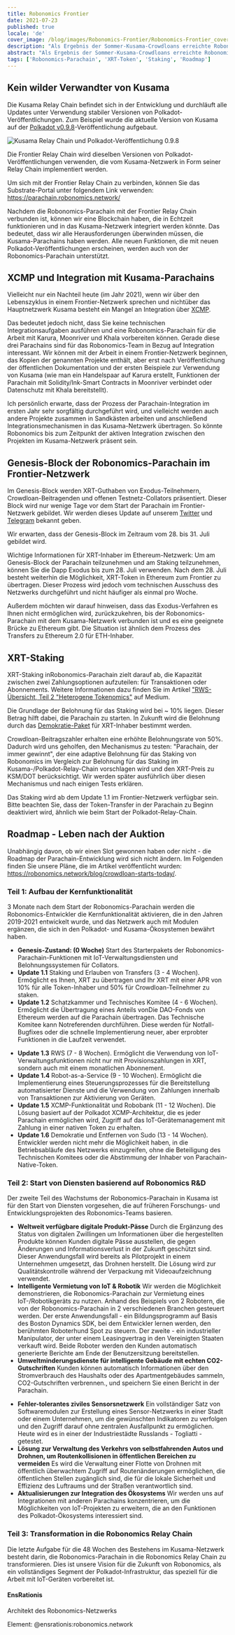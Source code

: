 ```yaml
---
title: Robonomics Frontier
date: 2021-07-23
published: true
locale: 'de'
cover_image: /blog/images/Robonomics-Frontier/Robonomics-Frontier_cover_2_blog.jpg
description: "Als Ergebnis der Sommer-Kusama-Crowdloans erreichte Robonomics die Top-10-Projekte des Polkadot-Ökosystems. Vor der nächsten Welle von Auktionen beschlossen die Entwickler des Projekts, ein funktional identisches Netzwerk bereitzustellen und zu pflegen."
abstract: "Als Ergebnis der Sommer-Kusama-Crowdloans erreichte Robonomics die Top-10-Projekte des Polkadot-Ökosystems. Vor der nächsten Welle von Auktionen beschlossen die Entwickler des Projekts, ein funktional identisches Netzwerk bereitzustellen und zu pflegen - Frontier Relay Chain, das in die Robonomics-Parachain integriert wird."
tags: ['Robonomics-Parachain', 'XRT-Token', 'Staking', 'Roadmap']
---
```


## Kein wilder Verwandter von Kusama

Die Kusama Relay Chain befindet sich in der Entwicklung und durchläuft alle Updates unter Verwendung stabiler Versionen von Polkadot-Veröffentlichungen. Zum Beispiel wurde die aktuelle Version von Kusama auf der [Polkadot v0.9.8](https://github.com/paritytech/polkadot/releases/tag/v0.9.8)-Veröffentlichung aufgebaut.

![Kusama Relay Chain und Polkadot-Veröffentlichung 0.9.8](/blog/images/Robonomics-Frontier/Kusama-Relay-Chain-and-Polkadot-release-0-9-8.jpg)

Die Frontier Relay Chain wird dieselben Versionen von Polkadot-Veröffentlichungen verwenden, die vom Kusama-Netzwerk in Form seiner Relay Chain implementiert werden.

Um sich mit der Frontier Relay Chain zu verbinden, können Sie das Substrate-Portal unter folgendem Link verwenden: https://parachain.robonomics.network/

Nachdem die Robonomics-Parachain mit der Frontier Relay Chain verbunden ist, können wir eine Blockchain haben, die in Echtzeit funktionieren und in das Kusama-Netzwerk integriert werden könnte. Das bedeutet, dass wir alle Herausforderungen überwinden müssen, die Kusama-Parachains haben werden. Alle neuen Funktionen, die mit neuen Polkadot-Veröffentlichungen erscheinen, werden auch von der Robonomics-Parachain unterstützt.

## XCMP und Integration mit Kusama-Parachains

Vielleicht nur ein Nachteil heute (im Jahr 2021), wenn wir über den Lebenszyklus in einem Frontier-Netzwerk sprechen und nichtüber das Hauptnetzwerk Kusama besteht ein Mangel an Integration über [XCMP](https://wiki.polkadot.network/docs/learn-crosschain#overview-of-xcmp).

Das bedeutet jedoch nicht, dass Sie keine technischen Integrationsaufgaben ausführen und eine Robonomics-Parachain für die Arbeit mit Karura, Moonriver und Khala vorbereiten können. Gerade diese drei Parachains sind für das Robonomics-Team in Bezug auf Integration interessant. Wir können mit der Arbeit in einem Frontier-Netzwerk beginnen, das Kopien der genannten Projekte enthält, aber erst nach Veröffentlichung der öffentlichen Dokumentation und der ersten Beispiele zur Verwendung von Kusama (wie man ein Handelspaar auf Karura erstellt, Funktionen der Parachain mit Solidity/Ink-Smart Contracts in Moonriver verbindet oder Datenschutz mit Khala bereitstellt).

Ich persönlich erwarte, dass der Prozess der Parachain-Integration im ersten Jahr sehr sorgfältig durchgeführt wird, und vielleicht werden auch andere Projekte zusammen in Sandkästen arbeiten und anschließend Integrationsmechanismen in das Kusama-Netzwerk übertragen. So könnte Robonomics bis zum Zeitpunkt der aktiven Integration zwischen den Projekten im Kusama-Netzwerk präsent sein.

## Genesis-Block der Robonomics-Parachain im Frontier-Netzwerk

Im Genesis-Block werden XRT-Guthaben von Exodus-Teilnehmern, Crowdloan-Beitragenden und offenen Testnetz-Collators präsentiert. Dieser Block wird nur wenige Tage vor dem Start der Parachain im Frontier-Netzwerk gebildet. Wir werden dieses Update auf unserem [Twitter](https://twitter.com/AIRA_Robonomics) und [Telegram](https://t.me/Robonomics_ann) bekannt geben.

Wir erwarten, dass der Genesis-Block im Zeitraum vom 28. bis 31. Juli gebildet wird.

Wichtige Informationen für XRT-Inhaber im Ethereum-Netzwerk: Um am Genesis-Block der Parachain teilzunehmen und am Staking teilzunehmen, können Sie die Dapp Exodus bis zum 28. Juli verwenden. Nach dem 28. Juli besteht weiterhin die Möglichkeit, XRT-Token in Ethereum zum Frontier zu übertragen. Dieser Prozess wird jedoch vom technischen Ausschuss des Netzwerks durchgeführt und nicht häufiger als einmal pro Woche.

Außerdem möchten wir darauf hinweisen, dass das Exodus-Verfahren es Ihnen nicht ermöglichen wird, zurückzukehren, bis der Robonomics-Parachain mit dem Kusama-Netzwerk verbunden ist und es eine geeignete Brücke zu Ethereum gibt. Die Situation ist ähnlich dem Prozess des Transfers zu Ethereum 2.0 für ETH-Inhaber.

## XRT-Staking

XRT-Staking inRobonomics-Parachain zielt darauf ab, die Kapazität zwischen zwei Zahlungsoptionen aufzuteilen: für Transaktionen oder Abonnements. Weitere Informationen dazu finden Sie im Artikel ["RWS-Übersicht, Teil 2 "Heterogene Tokenomics"](https://blog.aira.life/rws-overview-part-2-heterogeneous-tokenomics-afc209cc855) auf Medium.

Die Grundlage der Belohnung für das Staking wird bei ~ 10% liegen. Dieser Betrag hilft dabei, die Parachain zu starten. In Zukunft wird die Belohnung durch das [Demokratie-Paket](https://substrate.dev/rustdocs/latest/pallet_democracy/) für XRT-Inhaber bestimmt werden.

Crowdloan-Beitragszahler erhalten eine erhöhte Belohnungsrate von 50%. Dadurch wird uns geholfen, den Mechanismus zu testen: "Parachain, der immer gewinnt", der eine adaptive Belohnung für das Staking von Robonomics im Vergleich zur Belohnung für das Staking im Kusama-/Polkadot-Relay-Chain vorschlagen wird und den XRT-Preis zu KSM/DOT berücksichtigt. Wir werden später ausführlich über diesen Mechanismus und nach einigen Tests erklären.

Das Staking wird ab dem Update 1.1 im Frontier-Netzwerk verfügbar sein. Bitte beachten Sie, dass der Token-Transfer in der Parachain zu Beginn deaktiviert wird, ähnlich wie beim Start der Polkadot-Relay-Chain.

## Roadmap - Leben nach der Auktion

Unabhängig davon, ob wir einen Slot gewonnen haben oder nicht - die Roadmap der Parachain-Entwicklung wird sich nicht ändern. Im Folgenden finden Sie unsere Pläne, die im Artikel veröffentlicht wurden: https://robonomics.network/blog/crowdloan-starts-today/.

<TextCard>

### Teil 1: Aufbau der Kernfunktionalität

3 Monate nach dem Start der Robonomics-Parachain werden die Robonomics-Entwickler die Kernfunktionalität aktivieren, die in den Jahren 2019-2021 entwickelt wurde, und das Netzwerk auch mit Modulen ergänzen, die sich in den Polkadot- und Kusama-Ökosystemen bewährt haben.

* **Genesis-Zustand: (0 Woche)** Start des Starterpakets der Robonomics-Parachain-Funktionen mit IoT-Verwaltungsdiensten und Belohnungssystemen für Collators.
* **Update 1.1** Staking und Erlauben von Transfers (3 - 4 Wochen). Ermöglicht es Ihnen, XRT zu übertragen und Ihr XRT mit einer APR von 10% für alle Token-Inhaber und 50% für Crowdloan-Teilnehmer zu staken.
* **Update 1.2** Schatzkammer und Technisches Komitee (4 - 6 Wochen). Ermöglicht die Übertragung eines Anteils vonDie DAO-Fonds von Ethereum werden auf die Parachain übertragen. Das Technische Komitee kann Notreferenden durchführen. Diese werden für Notfall-Bugfixes oder die schnelle Implementierung neuer, aber erprobter Funktionen in die Laufzeit verwendet.

- **Update 1.3** RWS (7 - 8 Wochen). Ermöglicht die Verwendung von IoT-Verwaltungsfunktionen nicht nur mit Provisionszahlungen in XRT, sondern auch mit einem monatlichen Abonnement.
- **Update 1.4** Robot-as-a-Service (9 - 10 Wochen). Ermöglicht die Implementierung eines Steuerungsprozesses für die Bereitstellung automatisierter Dienste und die Verwendung von Zahlungen innerhalb von Transaktionen zur Aktivierung von Geräten.
- **Update 1.5** XCMP-Funktionalität und Robobank (11 - 12 Wochen). Die Lösung basiert auf der Polkadot XCMP-Architektur, die es jeder Parachain ermöglichen wird, Zugriff auf das IoT-Gerätemanagement mit Zahlung in einer nativen Token zu erhalten.
- **Update 1.6** Demokratie und Entfernen von Sudo (13 - 14 Wochen). Entwickler werden nicht mehr die Möglichkeit haben, in die Betriebsabläufe des Netzwerks einzugreifen, ohne die Beteiligung des Technischen Komitees oder die Abstimmung der Inhaber von Parachain-Native-Token.

</TextCard>

<TextCard>

### Teil 2: Start von Diensten basierend auf Robonomics R&D

Der zweite Teil des Wachstums der Robonomics-Parachain in Kusama ist für den Start von Diensten vorgesehen, die auf früheren Forschungs- und Entwicklungsprojekten des Robonomics-Teams basieren.

- **Weltweit verfügbare digitale Produkt-Pässe** Durch die Ergänzung des Status von digitalen Zwillingen um Informationen über die hergestellten Produkte können Kunden digitale Pässe ausstellen, die gegen Änderungen und Informationsverlust in der Zukunft geschützt sind. Dieser Anwendungsfall wird bereits als Pilotprojekt in einem Unternehmen umgesetzt, das Drohnen herstellt. Die Lösung wird zur Qualitätskontrolle während der Verpackung mit Videoaufzeichnung verwendet.
- **Intelligente Vermietung von IoT & Robotik** Wir werden die Möglichkeit demonstrieren, die Robonomics-Parachain zur Vermietung eines IoT-/Robotikgeräts zu nutzen. Anhand des Beispiels von 2 Robotern, die von der Robonomics-Parachain in 2 verschiedenen Branchen gesteuert werden. Der erste Anwendungsfall - ein Bildungsprogramm auf Basis des Boston Dynamics SDK, bei dem Entwickler lernen werden, den berühmten Roboterhund Spot zu steuern. Der zweite - ein industrieller Manipulator, der unter einem Leasingvertrag in den Vereinigten Staaten verkauft wird. Beide Roboter werden den Kunden automatisch generierte Berichte am Ende der Benutzersitzung bereitstellen.
- **Umweltminderungsdienste für intelligente Gebäude mit echten CO2-Gutschriften** Kunden können automatisch Informationen über den Stromverbrauch des Haushalts oder des Apartmentgebäudes sammeln, CO2-Gutschriften verbrennen., und speichern Sie einen Bericht in der Parachain.
* **Fehler-tolerantes ziviles Sensorsnetzwerk** Ein vollständiger Satz von Softwaremodulen zur Erstellung eines Sensor-Netzwerks in einer Stadt oder einem Unternehmen, um die gewünschten Indikatoren zu verfolgen und den Zugriff darauf ohne zentralen Ausfallpunkt zu ermöglichen. Heute wird es in einer der Industriestädte Russlands - Togliatti - getestet.
* **Lösung zur Verwaltung des Verkehrs von selbstfahrenden Autos und Drohnen, um Routenkollisionen in öffentlichen Bereichen zu vermeiden** Es wird die Verwaltung einer Flotte von Drohnen mit öffentlich überwachtem Zugriff auf Routenänderungen ermöglichen, die öffentlichen Stellen zugänglich sind, die für die lokale Sicherheit und Effizienz des Luftraums und der Straßen verantwortlich sind.
* **Aktualisierungen zur Integration des Ökosystems** Wir werden uns auf Integrationen mit anderen Parachains konzentrieren, um die Möglichkeiten von IoT-Projekten zu erweitern, die an den Funktionen des Polkadot-Ökosystems interessiert sind.

</TextCard>

<TextCard>

### Teil 3: Transformation in die Robonomics Relay Chain

Die letzte Aufgabe für die 48 Wochen des Bestehens im Kusama-Netzwerk besteht darin, die Robonomics-Parachain in die Robonomics Relay Chain zu transformieren. Dies ist unsere Vision für die Zukunft von Robonomics, als ein vollständiges Segment der Polkadot-Infrastruktur, das speziell für die Arbeit mit IoT-Geräten vorbereitet ist.

</TextCard>

<TextCard image="/avatars/Sergei-Lonshakov.jpg" back="transparent" imageSize="big" alignContentV="middle">

#### EnsRationis

Architekt des Robonomics-Netzwerks

Element: @ensrationis:robonomics.network

</TextCard>